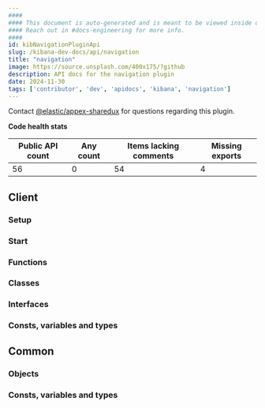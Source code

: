 ```yaml
---
####
#### This document is auto-generated and is meant to be viewed inside our experimental, new docs system.
#### Reach out in #docs-engineering for more info.
####
id: kibNavigationPluginApi
slug: /kibana-dev-docs/api/navigation
title: "navigation"
image: https://source.unsplash.com/400x175/?github
description: API docs for the navigation plugin
date: 2024-11-30
tags: ['contributor', 'dev', 'apidocs', 'kibana', 'navigation']
---
```




Contact [@elastic/appex-sharedux](https://github.com/orgs/elastic/teams/appex-sharedux) for questions regarding this plugin.

**Code health stats**

| Public API count  | Any count | Items lacking comments | Missing exports |
|-------------------|-----------|------------------------|-----------------|
| 56 | 0 | 54 | 4 |

## Client

### Setup
<DocDefinitionList data={[navigationObj.client.setup]}/>

### Start
<DocDefinitionList data={[navigationObj.client.start]}/>

### Functions
<DocDefinitionList data={navigationObj.client.functions}/>

### Classes
<DocDefinitionList data={navigationObj.client.classes}/>

### Interfaces
<DocDefinitionList data={navigationObj.client.interfaces}/>

### Consts, variables and types
<DocDefinitionList data={navigationObj.client.misc}/>

## Common

### Objects
<DocDefinitionList data={navigationObj.common.objects}/>

### Consts, variables and types
<DocDefinitionList data={navigationObj.common.misc}/>

